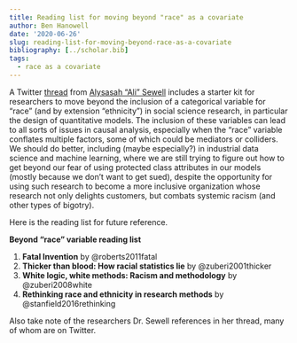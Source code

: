 ```yaml
---
title: Reading list for moving beyond "race" as a covariate
author: Ben Hanowell
date: '2020-06-26'
slug: reading-list-for-moving-beyond-race-as-a-covariate
bibliography: [../scholar.bib]
tags:
  - race as a covariate
---
```


A Twitter [thread](https://threadreaderapp.com/thread/1276333515722948609.html) from [Alysasah "Ali" Sewell](https://twitter.com/aasewell) includes a starter kit for researchers to move beyond the inclusion of a categorical variable for "race" (and by extension "ethnicity") in social science research, in particular the design of quantitative models. The inclusion of these variables can lead to all sorts of issues in causal analysis, especially when the "race" variable conflates multiple factors, some of which could be mediators or colliders. We should do better, including (maybe especially?) in industrial data science and machine learning, where we are still trying to figure out how to get beyond our fear of using protected class attributes in our models (mostly because we don't want to get sued), despite the opportunity for using such research to become a more inclusive organization whose research not only delights customers, but combats systemic racism (and other types of bigotry).

Here is the reading list for future reference.

**Beyond "race" variable reading list**

1. **Fatal Invention** by @roberts2011fatal
1. **Thicker than blood: How racial statistics lie** by @zuberi2001thicker
1. **White logic, white methods: Racism and methodology** by @zuberi2008white
1. **Rethinking race and ethnicity in research methods** by @stanfield2016rethinking

Also take note of the researchers Dr. Sewell references in her thread, many of whom are on Twitter.
